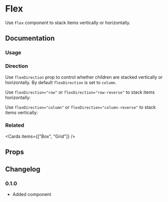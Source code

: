 
# Flex

Use `Flex` component to stack items vertically or horizontally.

## Documentation

### Usage

<Demo component={Usage} />

### Direction

Use `flexDirection` prop to control whether children are stacked vertically or horizontally. By default `flexDirection` is set to `column`.

Use `flexDirection="row"` or `flexDirection="row-reverse"` to stack items horizontally:

<Demo component={HorizontalUsage} />

Use `flexDirection="column"` or `flexDirection="column-reverse"` to stack items vertically:

<Demo component={VerticalUsage} />

### Related

<Cards items={["Box", "Grid"]} />

## Props

<PropsTable component={Flex} />

## Changelog

### 0.1.0

- Added component
